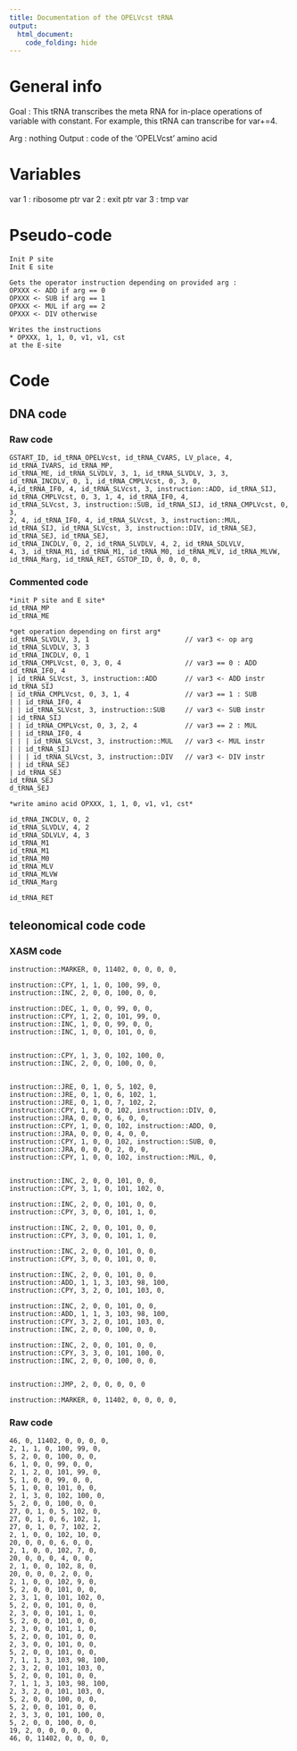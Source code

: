 ```yaml
---
title: Documentation of the OPELVcst tRNA
output: 
  html_document:
    code_folding: hide
---
```



# General info

Goal : This tRNA transcribes the meta RNA for in-place operations of variable with constant.
For example, this tRNA can transcribe for var+=4.


Arg : nothing
Output : code of the 'OPELVcst' amino acid

# Variables

var 1 : ribosome ptr
var 2 : exit ptr
var 3 : tmp var

# Pseudo-code

```pseudo
Init P site
Init E site

Gets the operator instruction depending on provided arg :
OPXXX <- ADD if arg == 0
OPXXX <- SUB if arg == 1
OPXXX <- MUL if arg == 2
OPXXX <- DIV otherwise

Writes the instructions
* OPXXX, 1, 1, 0, v1, v1, cst
at the E-site
```

# Code

## DNA code

### Raw code

```DNA
GSTART_ID, id_tRNA_OPELVcst, id_tRNA_CVARS, LV_place, 4, id_tRNA_IVARS, id_tRNA_MP, 
id_tRNA_ME, id_tRNA_SLVDLV, 3, 1, id_tRNA_SLVDLV, 3, 3, 
id_tRNA_INCDLV, 0, 1, id_tRNA_CMPLVcst, 0, 3, 0, 
4,id_tRNA_IF0, 4, id_tRNA_SLVcst, 3, instruction::ADD, id_tRNA_SIJ, 
id_tRNA_CMPLVcst, 0, 3, 1, 4, id_tRNA_IF0, 4, 
id_tRNA_SLVcst, 3, instruction::SUB, id_tRNA_SIJ, id_tRNA_CMPLVcst, 0, 3, 
2, 4, id_tRNA_IF0, 4, id_tRNA_SLVcst, 3, instruction::MUL, 
id_tRNA_SIJ, id_tRNA_SLVcst, 3, instruction::DIV, id_tRNA_SEJ, id_tRNA_SEJ, id_tRNA_SEJ, 
id_tRNA_INCDLV, 0, 2, id_tRNA_SLVDLV, 4, 2, id_tRNA_SDLVLV, 
4, 3, id_tRNA_M1, id_tRNA_M1, id_tRNA_M0, id_tRNA_MLV, id_tRNA_MLVW, 
id_tRNA_Marg, id_tRNA_RET, GSTOP_ID, 0, 0, 0, 0,
```


### Commented code


```pseudoDNA
*init P site and E site*
id_tRNA_MP
id_tRNA_ME 

*get operation depending on first arg*
id_tRNA_SLVDLV, 3, 1                        // var3 <- op arg
id_tRNA_SLVDLV, 3, 3
id_tRNA_INCDLV, 0, 1
id_tRNA_CMPLVcst, 0, 3, 0, 4                // var3 == 0 : ADD
id_tRNA_IF0, 4
| id_tRNA_SLVcst, 3, instruction::ADD       // var3 <- ADD instr
id_tRNA_SIJ
| id_tRNA_CMPLVcst, 0, 3, 1, 4              // var3 == 1 : SUB
| | id_tRNA_IF0, 4
| | id_tRNA_SLVcst, 3, instruction::SUB     // var3 <- SUB instr
| id_tRNA_SIJ
| | id_tRNA_CMPLVcst, 0, 3, 2, 4            // var3 == 2 : MUL
| | id_tRNA_IF0, 4
| | | id_tRNA_SLVcst, 3, instruction::MUL   // var3 <- MUL instr
| | id_tRNA_SIJ
| | | id_tRNA_SLVcst, 3, instruction::DIV   // var3 <- DIV instr
| | id_tRNA_SEJ
| id_tRNA_SEJ
id_tRNA_SEJ
d_tRNA_SEJ

*write amino acid OPXXX, 1, 1, 0, v1, v1, cst*

id_tRNA_INCDLV, 0, 2
id_tRNA_SLVDLV, 4, 2
id_tRNA_SDLVLV, 4, 3
id_tRNA_M1
id_tRNA_M1
id_tRNA_M0
id_tRNA_MLV
id_tRNA_MLVW
id_tRNA_Marg

id_tRNA_RET
```


## teleonomical code code

### XASM code

```XASM
instruction::MARKER, 0, 11402, 0, 0, 0, 0,

instruction::CPY, 1, 1, 0, 100, 99, 0,
instruction::INC, 2, 0, 0, 100, 0, 0,

instruction::DEC, 1, 0, 0, 99, 0, 0,
instruction::CPY, 1, 2, 0, 101, 99, 0,
instruction::INC, 1, 0, 0, 99, 0, 0,
instruction::INC, 1, 0, 0, 101, 0, 0,


instruction::CPY, 1, 3, 0, 102, 100, 0,
instruction::INC, 2, 0, 0, 100, 0, 0,


instruction::JRE, 0, 1, 0, 5, 102, 0,
instruction::JRE, 0, 1, 0, 6, 102, 1,
instruction::JRE, 0, 1, 0, 7, 102, 2,
instruction::CPY, 1, 0, 0, 102, instruction::DIV, 0,
instruction::JRA, 0, 0, 0, 6, 0, 0,
instruction::CPY, 1, 0, 0, 102, instruction::ADD, 0,
instruction::JRA, 0, 0, 0, 4, 0, 0,
instruction::CPY, 1, 0, 0, 102, instruction::SUB, 0,
instruction::JRA, 0, 0, 0, 2, 0, 0,
instruction::CPY, 1, 0, 0, 102, instruction::MUL, 0,


instruction::INC, 2, 0, 0, 101, 0, 0,
instruction::CPY, 3, 1, 0, 101, 102, 0,

instruction::INC, 2, 0, 0, 101, 0, 0,
instruction::CPY, 3, 0, 0, 101, 1, 0,

instruction::INC, 2, 0, 0, 101, 0, 0,
instruction::CPY, 3, 0, 0, 101, 1, 0,

instruction::INC, 2, 0, 0, 101, 0, 0,
instruction::CPY, 3, 0, 0, 101, 0, 0,

instruction::INC, 2, 0, 0, 101, 0, 0,
instruction::ADD, 1, 1, 3, 103, 98, 100,
instruction::CPY, 3, 2, 0, 101, 103, 0,

instruction::INC, 2, 0, 0, 101, 0, 0,
instruction::ADD, 1, 1, 3, 103, 98, 100,
instruction::CPY, 3, 2, 0, 101, 103, 0,
instruction::INC, 2, 0, 0, 100, 0, 0,

instruction::INC, 2, 0, 0, 101, 0, 0,
instruction::CPY, 3, 3, 0, 101, 100, 0,
instruction::INC, 2, 0, 0, 100, 0, 0,


instruction::JMP, 2, 0, 0, 0, 0, 0

instruction::MARKER, 0, 11402, 0, 0, 0, 0,
```

### Raw code

```RAW
46, 0, 11402, 0, 0, 0, 0,
2, 1, 1, 0, 100, 99, 0,
5, 2, 0, 0, 100, 0, 0,
6, 1, 0, 0, 99, 0, 0,
2, 1, 2, 0, 101, 99, 0,
5, 1, 0, 0, 99, 0, 0,
5, 1, 0, 0, 101, 0, 0,
2, 1, 3, 0, 102, 100, 0,
5, 2, 0, 0, 100, 0, 0,
27, 0, 1, 0, 5, 102, 0,
27, 0, 1, 0, 6, 102, 1,
27, 0, 1, 0, 7, 102, 2,
2, 1, 0, 0, 102, 10, 0,
20, 0, 0, 0, 6, 0, 0,
2, 1, 0, 0, 102, 7, 0,
20, 0, 0, 0, 4, 0, 0,
2, 1, 0, 0, 102, 8, 0,
20, 0, 0, 0, 2, 0, 0,
2, 1, 0, 0, 102, 9, 0,
5, 2, 0, 0, 101, 0, 0,
2, 3, 1, 0, 101, 102, 0,
5, 2, 0, 0, 101, 0, 0,
2, 3, 0, 0, 101, 1, 0,
5, 2, 0, 0, 101, 0, 0,
2, 3, 0, 0, 101, 1, 0,
5, 2, 0, 0, 101, 0, 0,
2, 3, 0, 0, 101, 0, 0,
5, 2, 0, 0, 101, 0, 0,
7, 1, 1, 3, 103, 98, 100,
2, 3, 2, 0, 101, 103, 0,
5, 2, 0, 0, 101, 0, 0,
7, 1, 1, 3, 103, 98, 100,
2, 3, 2, 0, 101, 103, 0,
5, 2, 0, 0, 100, 0, 0,
5, 2, 0, 0, 101, 0, 0,
2, 3, 3, 0, 101, 100, 0,
5, 2, 0, 0, 100, 0, 0,
19, 2, 0, 0, 0, 0, 0,
46, 0, 11402, 0, 0, 0, 0,
```
